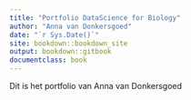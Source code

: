 ```yaml
---
title: "Portfolio DataScience for Biology"
author: "Anna van Donkersgoed"
date: "`r Sys.Date()`"
site: bookdown::bookdown_site
output: bookdown::gitbook
documentclass: book
---
```


Dit is het portfolio van Anna van Donkersgoed 
